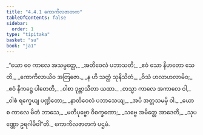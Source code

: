 ```yaml
---
title: "4.4.1 ကောကိလဇာတက"
tableOfContents: false
sidebar:
  order: 1
type: "tipitaka"
basket: "su"
book: "ja1"
---
```



<DynamicBreadcrumb />

<Division number="121" book="ja1">

<Paragraph number="1039" type="verses" book="ja1">
_“ယော ဝေ ကာလေ အသမ္ပတ္တေ,_  
_အတိဝေလံ ပဘာသတိ;_  
_ဧဝံ သော နိဟတော သေတိ,_  
_ကောကိလာယိဝ အတြဇော._  

</Paragraph>

</Division>
<Division number="122" book="ja1">

<Paragraph number="1040" type="verses" book="ja1">
_န ဟိ သတ္ထံ သုနိသိတံ,_  
_ဝိသံ ဟလာဟလာမိဝ;_  
_ဧဝံ နိကဋ္ဌေ ပါတေတိ,_  
_ဝါစာ ဒုဗ္ဘာသိတာ ယထာ._  

</Paragraph>

</Division>
<Division number="123" book="ja1">

<Paragraph number="1041" type="verses" book="ja1">
_တသ္မာ ကာလေ အကာလေ ဝါ,_  
_ဝါစံ ရက္ခေယျ ပဏ္ဍိတော;_  
_နာတိဝေလံ ပဘာသေယျ,_  
_အပိ အတ္တသမမှိ ဝါ._  

</Paragraph>

</Division>
<Division number="124" book="ja1">

<Paragraph number="1042" type="verses" book="ja1">
_ယော စ ကာလေ မိတံ ဘာသေ,_  
_မတိပုဗ္ဗော ဝိစက္ခဏော;_  
_သဗ္ဗေ အမိတ္တေ အာဒေတိ,_  
_သုပဏ္ဏော ဥရဂါမိဝါ”တိ._  


</Paragraph>
</Division>

<Paragraph number="1043" type="center" book="ja1">
ကောကိလဇာတကံ ပဌမံ.
</Paragraph>